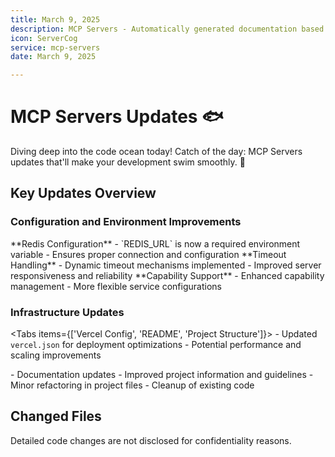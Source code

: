 ```yaml
---
title: March 9, 2025
description: MCP Servers - Automatically generated documentation based on Git activity.
icon: ServerCog
service: mcp-servers
date: March 9, 2025

---
```


# MCP Servers Updates 🐟

<Callout type="info">
Diving deep into the code ocean today! Catch of the day: MCP Servers updates that'll make your development swim smoothly. 🎣
</Callout>

## Key Updates Overview

### Configuration and Environment Improvements

<Steps>
  <Step>
    **Redis Configuration**
    - `REDIS_URL` is now a required environment variable
    - Ensures proper connection and configuration
  </Step>

  <Step>
    **Timeout Handling**
    - Dynamic timeout mechanisms implemented
    - Improved server responsiveness and reliability
  </Step>

  <Step>
    **Capability Support**
    - Enhanced capability management
    - More flexible service configurations
  </Step>
</Steps>

### Infrastructure Updates

<Tabs items={['Vercel Config', 'README', 'Project Structure']}>
  <Tab value="Vercel Config">
    - Updated `vercel.json` for deployment optimizations
    - Potential performance and scaling improvements
  </Tab>

  <Tab value="README">
    - Documentation updates
    - Improved project information and guidelines
  </Tab>

  <Tab value="Project Structure">
    - Minor refactoring in project files
    - Cleanup of existing code
  </Tab>
</Tabs>

## Changed Files

<Files>
  <Folder name="project" defaultOpen>
    <File name="README.md" />
    <File name="vercel.json" />
    <Folder name="lib">
      <File name="mcp-api-handler.ts" />
    </Folder>
    <Folder name="api">
      <File name="server.ts" />
    </Folder>
  </Folder>
</Files>

<Callout type="warn">
Detailed code changes are not disclosed for confidentiality reasons.
</Callout>